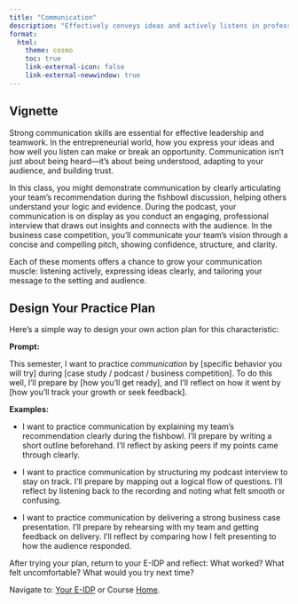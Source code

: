 ```yaml
---
title: "Communication"
description: "Effectively conveys ideas and actively listens in professional settings."
format: 
  html: 
    theme: cosmo
    toc: true
    link-external-icon: false
    link-external-newwindow: true
---
```


## Vignette

Strong communication skills are essential for effective leadership and teamwork. In the entrepreneurial world, how you express your ideas and how well you listen can make or break an opportunity. Communication isn’t just about being heard—it’s about being understood, adapting to your audience, and building trust.

In this class, you might demonstrate communication by clearly articulating your team’s recommendation during the fishbowl discussion, helping others understand your logic and evidence. During the podcast, your communication is on display as you conduct an engaging, professional interview that draws out insights and connects with the audience. In the business case competition, you’ll communicate your team's vision through a concise and compelling pitch, showing confidence, structure, and clarity.

Each of these moments offers a chance to grow your communication muscle: listening actively, expressing ideas clearly, and tailoring your message to the setting and audience.

## Design Your Practice Plan

Here’s a simple way to design your own action plan for this characteristic:

**Prompt:**

This semester, I want to practice *communication* by [specific behavior you will try] during [case study / podcast / business competition]. To do this well, I’ll prepare by [how you’ll get ready], and I’ll reflect on how it went by [how you’ll track your growth or seek feedback].

**Examples:**

- I want to practice communication by explaining my team's recommendation clearly during the fishbowl. I’ll prepare by writing a short outline beforehand. I'll reflect by asking peers if my points came through clearly.

- I want to practice communication by structuring my podcast interview to stay on track. I’ll prepare by mapping out a logical flow of questions. I'll reflect by listening back to the recording and noting what felt smooth or confusing.

- I want to practice communication by delivering a strong business case presentation. I’ll prepare by rehearsing with my team and getting feedback on delivery. I'll reflect by comparing how I felt presenting to how the audience responded.


After trying your plan, return to your E-IDP and reflect: What worked? What felt uncomfortable? What would you try next time?

::: footer
Navigate to: [Your E-IDP](../eidp.qmd) or Course [Home](https://laurenchenarides.github.io/csu-arec-224/).
:::

